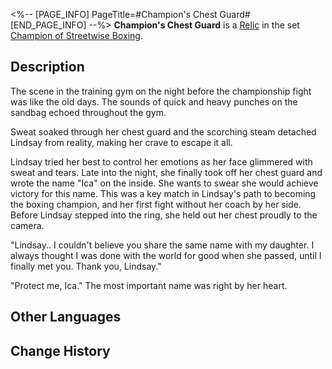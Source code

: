 <%-- [PAGE_INFO]
PageTitle=#Champion's Chest Guard#
[END_PAGE_INFO] --%>
{{Relic Infobox
|id        = 61053
|image     = Item Champion's Chest Guard.png{{subst:void|<!--$UPLOAD:<<SpriteOutput/RelicFigures/IconRelic_105_3.png>-<Item Champion's Chest Guard.png>-<Relic Icons>>-->}}
|set       = Champion of Streetwise Boxing
|piece     = Body
|mentions  = 
}}
{{Description|A boxer's professional-level chest guard. The outer and inner padding is designed to provide protection while not hindering movement.}}
'''Champion's Chest Guard''' is a [[Relic]] in the set [[Champion of Streetwise Boxing]].

==Description==
The scene in the training gym on the night before the championship fight was like the old days. The sounds of quick and heavy punches on the sandbag echoed throughout the gym.

Sweat soaked through her chest guard and the scorching steam detached Lindsay from reality, making her crave to escape it all.

Lindsay tried her best to control her emotions as her face glimmered with sweat and tears. Late into the night, she finally took off her chest guard and wrote the name "Ica" on the inside. She wants to swear she would achieve victory for this name. This was a key match in Lindsay's path to becoming the boxing champion, and her first fight without her coach by her side. Before Lindsay stepped into the ring, she held out her chest proudly to the camera.

"Lindsay.. I couldn't believe you share the same name with my daughter. I always thought I was done with the world for good when she passed, until I finally met you. Thank you, Lindsay."

"Protect me, Ica." The most important name was right by her heart.

==Other Languages==
{{Other Languages
|en   = Champion's Chest Guard
|zhs  = 拳王的贴身护胸
|zht  = 拳王的貼身護胸
|ja   = チャンピオンのチェストガード
|ko   = 격투왕의 가슴 보호대
|es   = Protector de torso de la campeona
|fr   = Protège-poitrine de championne
|ru   = Нагрудник чемпиона
|th   = Champion's Chest Guard
|vi   = Bảo Hộ Ngực Của Quyền Vương
|de   = Brustschutz des Champions
|id   = Champion's Chest Guard
|pt   = Peitoral da Campeã
}}

==Change History==
{{Change History|1.0}}